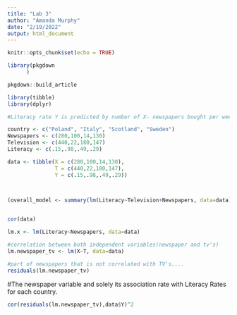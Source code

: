 ```yaml
---
title: "Lab 3"
author: "Amanda Murphy"
date: "2/19/2022"
output: html_document
---
```


```r
knitr::opts_chunk$set(echo = TRUE)
```


```r
library(pkgdown
      )

pkgdown::build_article

```

```r
library(tibble)
library(dplyr)

#Literacy rate Y is predicted by number of X- newspapers bought per week, and T- televisions per family, per 1000 people in each country- Poland, Italy, Scotland , Sweden.

country <- c("Poland", "Italy", "Scotland", "Sweden")
Newspapers <- c(280,100,14,130)
Television <- c(440,22,180,147)
Literacy <- c(.15,.98,.49,.29)

data <- tibble(X = c(280,100,14,130),
               T = c(440,22,180,147),
               Y = c(.15,.98,.49,.29))


          
(overall_model <- summary(lm(Literacy~Television+Newspapers, data=data)))


cor(data)

```


```r
lm.x <- lm(Literacy~Newspapers, data=data)
```



```r
#correlation between both independent variables(newspaper and tv's)
lm.newspaper_tv <- lm(X~T, data=data)
```

```r
#part of newspapers that is not correlated with TV's....
residuals(lm.newspaper_tv)
```

#The newspaper variable and solely its association rate with Literacy Rates for each country.
```r
cor(residuals(lm.newspaper_tv),data$Y)^2 

```



